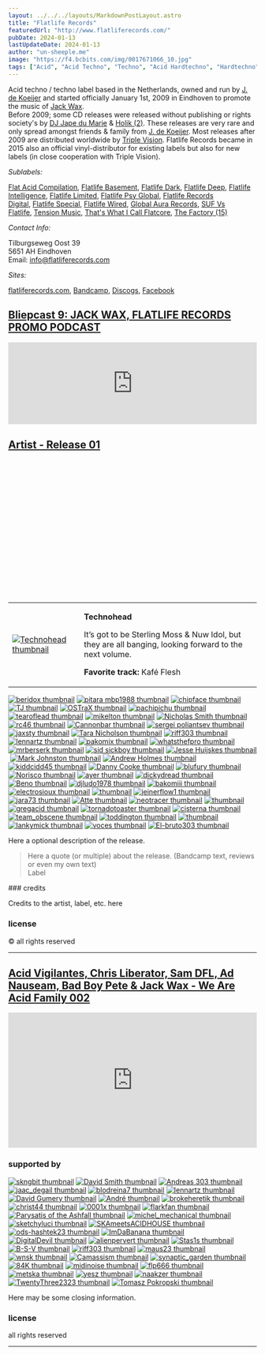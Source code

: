 ```yaml
---
layout: ../../../layouts/MarkdownPostLayout.astro
title: "Flatlife Records"
featuredUrl: "http://www.flatliferecords.com/"
pubDate: 2024-01-13
lastUpdateDate: 2024-01-13
author: "un-sheeple.me"
image: "https://f4.bcbits.com/img/0017671066_10.jpg"
tags: ["Acid", "Acid Techno", "Techno", "Acid Hardtechno", "Hardtechno",  "AcidCore", "Acid House", "Acid Electro", "Acid Trance", "Jungle"]
---
```



Acid techno / techno label based in the Netherlands, owned and run by [J. de Koeijer](https://www.discogs.com/artist/1322665-J-de-Koeijer) and started officially January 1st, 2009 in Eindhoven to promote the music of [Jack Wax](https://www.discogs.com/artist/1322663-Jack-Wax).  
Before 2009; some CD releases were released without publishing or rights society's by [DJ Jape du Marie](https://www.discogs.com/artist/121352-DJ-Jape-du-Marie) & [Holik (2)](https://www.discogs.com/artist/7653679-Holik-2). These releases are very rare and only spread amongst friends & family from [J. de Koeijer](https://www.discogs.com/artist/1322665-J-de-Koeijer). Most releases after 2009 are distributed worldwide by [Triple Vision](https://www.discogs.com/label/273199-Triple-Vision). Flatlife Records became in 2015 also an official vinyl-distributor for existing labels but also for new labels (in close cooperation with Triple Vision).

*Sublabels:*

[Flat Acid Compilation](https://www.discogs.com/label/1597402-Flat-Acid-Compilation), [Flatlife Basement](https://www.discogs.com/label/452315-Flatlife-Basement), [Flatlife Dark](https://www.discogs.com/label/417751-Flatlife-Dark), [Flatlife Deep](https://www.discogs.com/label/469405-Flatlife-Deep), [Flatlife Intelligence](https://www.discogs.com/label/538418-Flatlife-Intelligence), [Flatlife Limited](https://www.discogs.com/label/1311178-Flatlife-Limited), [Flatlife Psy Global](https://www.discogs.com/label/260237-Flatlife-Psy-Global), [Flatlife Records Digital](https://www.discogs.com/label/205856-Flatlife-Records-Digital), [Flatlife Special](https://www.discogs.com/label/1922680-Flatlife-Special), [Flatlife Wired](https://www.discogs.com/label/193966-Flatlife-Wired), [Global Aura Records](https://www.discogs.com/label/687424-Global-Aura-Records), [SUF Vs Flatlife](https://www.discogs.com/label/2437465-SUF-Vs-Flatlife), [Tension Music](https://www.discogs.com/label/1773147-Tension-Music), [That's What I Call Flatcore](https://www.discogs.com/label/1658217-Thats-What-I-Call-Flatcore), [The Factory (15)](https://www.discogs.com/label/2267314-The-Factory-15)

*Contact Info:*

Tilburgseweg Oost 39  
5651 AH Eindhoven  
Email: info@flatliferecords.com  

*Sites:*

[flatliferecords.com](http://www.flatliferecords.com/), [Bandcamp](https://flatliferecords.bandcamp.com/), [Discogs](https://www.discogs.com/seller/flatliferecords/profile), [Facebook](https://www.facebook.com/flatliferecords)



## <a href="https://soundcloud.com/bliepcast-9-jack-wax-nl/bliepcast-9-jack-wax-flatlife?in=jackwax/sets/jack-wax-dj-sets" target="_blank">Bliepcast 9: JACK WAX, FLATLIFE RECORDS PROMO PODCAST</a>

<iframe width="100%" height="166" scrolling="no" frameborder="no" allow="autoplay" src="https://w.soundcloud.com/player/?url=https%3A//api.soundcloud.com/tracks/45301070&color=%232b2b30&auto_play=false&hide_related=false&show_comments=true&show_user=true&show_reposts=false&show_teaser=true"></iframe>


## <a href="" target="_blank">Artist - Release 01</a>

<ReleaseInformation
  releaseDate=""
  label=""
  catalogNumber=""
  series=""
  country="Malden, Netherlands"
  genre="Genre With Capital Letters"
  imgUrl="image url of the physical release"
  imgAlt=""
  />

<iframe style="border: 0; width: 100%; height: 274px;" src="" seamless><a href="https://dosisdecibelrecords.bandcamp.com/album/dosis-decibel-013">DOSIS DECIBEL 013 by Sam. C / Sparks</a></iframe>



<table>
    <tr>
        <td>
            <a href="https://bandcamp.com/winchman?from=fanthanks">
                <img src="https://f4.bcbits.com/img/0026433229_41.jpg" alt="Technohead thumbnail" />
            </a>
        </td>
        <td>
            <p><strong>Technohead</strong></p>
            <p>It’s got to be Sterling Moss & Nuw Idol, but they are all banging, looking forward to the next volume.</p>
            <p><strong>Favorite track:</strong> Kafé Flesh</p>
        </td>
    </tr>
</table>

[![_beridox_ thumbnail](https://f4.bcbits.com/img/0033138377_42.jpg)](https://bandcamp.com/_beridox_?from=fanthanks) [![pitara mbp1988 thumbnail](https://f4.bcbits.com/img/0032644052_42.jpg)](https://bandcamp.com/mbp1988?from=fanthanks) [![chipface thumbnail](https://f4.bcbits.com/img/0028838210_42.jpg)](https://bandcamp.com/chipface?from=fanthanks) [![TJ thumbnail](https://f4.bcbits.com/img/0019140380_42.jpg)](https://bandcamp.com/syzzy?from=fanthanks) [![OSTraX thumbnail](https://f4.bcbits.com/img/0033823592_42.jpg)](https://bandcamp.com/underdawoods?from=fanthanks) [![pachipichu thumbnail](https://f4.bcbits.com/img/0025549294_42.jpg)](https://bandcamp.com/pachipichu?from=fanthanks) [![tearoflead thumbnail](https://f4.bcbits.com/img/0016471001_42.jpg)](https://bandcamp.com/tearoflead?from=fanthanks) [![mikelton thumbnail](https://f4.bcbits.com/img/0027557586_42.jpg)](https://bandcamp.com/mikelton?from=fanthanks) [![Nicholas Smith thumbnail](https://f4.bcbits.com/img/0027149949_42.jpg)](https://bandcamp.com/nick102smith?from=fanthanks) [![rc46 thumbnail](https://f4.bcbits.com/img/0021703645_42.jpg)](https://bandcamp.com/rc46?from=fanthanks) [![Cannonbar thumbnail](https://f4.bcbits.com/img/0022908371_42.jpg)](https://bandcamp.com/sonycannonbar?from=fanthanks) [![sergei poliantsev thumbnail](https://f4.bcbits.com/img/0006772223_42.jpg)](https://bandcamp.com/alkoserzh?from=fanthanks) [![jaxsty thumbnail](https://f4.bcbits.com/img/0022358171_42.jpg)](https://bandcamp.com/jaxsty?from=fanthanks) [![Tara Nicholson thumbnail](https://f4.bcbits.com/img/0018093075_42.jpg)](https://bandcamp.com/taraann?from=fanthanks) [![riff303 thumbnail](https://f4.bcbits.com/img/0026347251_42.jpg)](https://bandcamp.com/riff303?from=fanthanks) [![lennartz thumbnail](https://f4.bcbits.com/img/0027003003_42.jpg)](https://bandcamp.com/lennartz?from=fanthanks) [![pakomix thumbnail](https://f4.bcbits.com/img/0021401386_42.jpg)](https://bandcamp.com/pakomix?from=fanthanks) [![whatsthefpro thumbnail](https://f4.bcbits.com/img/0022725990_42.jpg)](https://bandcamp.com/whatsthepro?from=fanthanks) [![mrberserk thumbnail](https://f4.bcbits.com/img/0009898981_42.jpg)](https://bandcamp.com/mrberserk?from=fanthanks) [![sid sickboy thumbnail](https://f4.bcbits.com/img/0013313324_42.jpg)](https://bandcamp.com/sidsickboy?from=fanthanks) [![Jesse Huijskes thumbnail](https://f4.bcbits.com/img/0018474467_42.jpg)](https://bandcamp.com/jessehuijskes?from=fanthanks) [![Mark Johnston thumbnail](https://f4.bcbits.com/img/0018993005_42.jpg)](https://bandcamp.com/custa1200?from=fanthanks) [![Andrew Holmes thumbnail](https://f4.bcbits.com/img/0003544765_42.jpg)](https://bandcamp.com/andrewholmes?from=fanthanks) [![kiddcidd45 thumbnail](https://f4.bcbits.com/img/0024342960_42.jpg)](https://bandcamp.com/kiddcidd45?from=fanthanks) [![Danny Cooke thumbnail](https://f4.bcbits.com/img/0023803862_42.jpg)](https://bandcamp.com/artyfist98?from=fanthanks) [![blufury thumbnail](https://f4.bcbits.com/img/0020302749_42.jpg)](https://bandcamp.com/blufury?from=fanthanks) [![Norisco thumbnail](https://f4.bcbits.com/img/0020198060_42.jpg)](https://bandcamp.com/diversonorisco?from=fanthanks) [![ayer thumbnail](https://f4.bcbits.com/img/0031376429_42.jpg)](https://bandcamp.com/amperia?from=fanthanks) [![dickydread thumbnail](https://f4.bcbits.com/img/0023290090_42.jpg)](https://bandcamp.com/dickydead?from=fanthanks) [![Beno thumbnail](https://f4.bcbits.com/img/0033477931_42.jpg)](https://bandcamp.com/binbin2?from=fanthanks) [![djludo1978 thumbnail](https://f4.bcbits.com/img/0025910393_42.jpg)](https://bandcamp.com/djludo1978?from=fanthanks) [![bakomiii thumbnail](https://f4.bcbits.com/img/0030770885_42.jpg)](https://bandcamp.com/bakomiii?from=fanthanks) [![electrosioux thumbnail](https://f4.bcbits.com/img/0029519738_42.jpg)](https://bandcamp.com/electrosioux?from=fanthanks) [![thumbnail](https://f4.bcbits.com/img/0026949473_42.jpg)](https://bandcamp.com/ramphi420?from=fanthanks) [![jeinerflow1 thumbnail](https://f4.bcbits.com/img/0028709568_42.jpg)](https://bandcamp.com/jeinerflow1?from=fanthanks) [![jara73 thumbnail](https://f4.bcbits.com/img/0022165221_42.jpg)](https://bandcamp.com/jara73?from=fanthanks) [![Atte thumbnail](https://f4.bcbits.com/img/0005595992_42.jpg)](https://bandcamp.com/A-Narc?from=fanthanks) [![neotracer thumbnail](https://f4.bcbits.com/img/0016870263_42.jpg)](https://bandcamp.com/neotracer?from=fanthanks) [![thumbnail](https://f4.bcbits.com/img/0016317240_42.jpg)](https://bandcamp.com/gipsymotherfucker?from=fanthanks) [![gregacid thumbnail](https://f4.bcbits.com/img/0021639805_42.jpg)](https://bandcamp.com/gregacid?from=fanthanks) [![tornadotoaster thumbnail](https://f4.bcbits.com/img/0014114503_42.jpg)](https://bandcamp.com/tornadotoaster?from=fanthanks) [![cisterna thumbnail](https://f4.bcbits.com/img/0025040064_42.jpg)](https://bandcamp.com/cisterna?from=fanthanks) [![team_obscene thumbnail](https://f4.bcbits.com/img/0019047899_42.jpg)](https://bandcamp.com/team_obscene?from=fanthanks) [![toddington thumbnail](https://f4.bcbits.com/img/0022757077_42.jpg)](https://bandcamp.com/toddington?from=fanthanks) [![thumbnail](https://f4.bcbits.com/img/0025302215_42.jpg)](https://bandcamp.com/melvynmetay?from=fanthanks) [![lankymick thumbnail](https://f4.bcbits.com/img/0020426591_42.jpg)](https://bandcamp.com/lankymick?from=fanthanks) [![voces thumbnail](https://f4.bcbits.com/img/0018418901_42.jpg)](https://bandcamp.com/voces?from=fanthanks) [![El-bruto303 thumbnail](https://f4.bcbits.com/img/0014935001_42.jpg)](https://bandcamp.com/el-bruto?from=fanthanks)


Here a optional description of the release.

<blockquote>
  Here a quote (or multiple) about the release. (Bandcamp text, reviews or even my own text)
  <footer>Label</footer>
</blockquote>

<div class="bandcamp-final-credits">
### credits

Credits to the artist, label, etc. here

### license

&copy; all rights reserved
</div>

<hr />


## <a href="https://flatliferecords.bandcamp.com/album/we-are-acid-family-002-acid-techno" target="_blank">Acid Vigilantes, Chris Liberator, Sam DFL, Ad Nauseam, Bad Boy Pete & Jack Wax - We Are Acid Family 002</a>

<ReleaseInformation
  releaseDate="July 29, 2023"
  label="SUF Vs Flatlife"
  catalogNumber="WAAF 002"
  series="We Are Acid Family - Part 002"
  country="Malden, Netherlands"
  genre="Acid Techno, Acid Hardtechno"
  imgUrl="https://f4.bcbits.com/img/a2133965984_10.jpg"
  imgAlt="Acid Vigilantes, Chris Liberator, Sam DFL, Ad Nauseam, Bad Boy Pete & Jack Wax - We Are Acid Family 002 Vinyl"
  />

<iframe class="bandcamp-player" style="border: 0; width: 100%; height: 274px;" src="https://bandcamp.com/EmbeddedPlayer/album=806626394/size=large/bgcol=333333/linkcol=e99708/artwork=none/transparent=true/" seamless><a href="https://flatliferecords.bandcamp.com/album/we-are-acid-family-002-acid-techno">We Are Acid Family 002 (Acid Techno) by Acid Vigilantes / Chris Liberator &amp; Sam DFL / Ad Nauseam / Bad Boy Pete &amp; Jack Wax</a></iframe>

<h3 class="supported-by">supported by</h3>

[![skngbit thumbnail](https://f4.bcbits.com/img/0033415205_42.jpg)](https://bandcamp.com/skngbit?from=fanthanks) [![David Smith thumbnail](https://f4.bcbits.com/img/0031786698_42.jpg)](https://bandcamp.com/davegbsmith?from=fanthanks) [![Andreas 303 thumbnail](https://f4.bcbits.com/img/0019757406_42.jpg)](https://bandcamp.com/teknival1987?from=fanthanks) [![jaac_degail thumbnail](https://f4.bcbits.com/img/0029173745_42.jpg)](https://bandcamp.com/jaac_degail?from=fanthanks) [![blodreina7 thumbnail](https://f4.bcbits.com/img/0028790151_42.jpg)](https://bandcamp.com/blodreina7?from=fanthanks) [![lennartz thumbnail](https://f4.bcbits.com/img/0027003003_42.jpg)](https://bandcamp.com/lennartz?from=fanthanks) [![David Gumery  thumbnail](https://f4.bcbits.com/img/0032108956_42.jpg)](https://bandcamp.com/davidgumery?from=fanthanks) [![André  thumbnail](https://f4.bcbits.com/img/0019648263_42.jpg)](https://bandcamp.com/zoab71?from=fanthanks) [![brokeheretik thumbnail](https://f4.bcbits.com/img/0030260484_42.jpg)](https://bandcamp.com/brokeheretik?from=fanthanks) [![christ44 thumbnail](https://f4.bcbits.com/img/0033715560_42.jpg)](https://bandcamp.com/christ44?from=fanthanks) [![0001x thumbnail](https://f4.bcbits.com/img/0031000793_42.jpg)](https://bandcamp.com/0001x?from=fanthanks) [![flarkfan thumbnail](https://f4.bcbits.com/img/0026503517_42.jpg)](https://bandcamp.com/flarkfan?from=fanthanks) [![Parysatis of the Ashfall thumbnail](https://f4.bcbits.com/img/0030844206_42.jpg)](https://bandcamp.com/parysatis?from=fanthanks) [![michel_mechanical thumbnail](https://f4.bcbits.com/img/0023652199_42.jpg)](https://bandcamp.com/michel_mechanical?from=fanthanks) [![sketchyluci thumbnail](https://f4.bcbits.com/img/0031968135_42.jpg)](https://bandcamp.com/sketchyluci?from=fanthanks) [![SKAmeetsACIDHOUSE thumbnail](https://f4.bcbits.com/img/0022676079_42.jpg)](https://bandcamp.com/thekingofska?from=fanthanks) [![ods-hashtek23 thumbnail](https://f4.bcbits.com/img/0032914350_42.jpg)](https://bandcamp.com/ods-hashtek23?from=fanthanks) [![ImDaBanana thumbnail](https://f4.bcbits.com/img/0024557093_42.jpg)](https://bandcamp.com/imdabanana?from=fanthanks) [![DigitalDevil thumbnail](https://f4.bcbits.com/img/0025814937_42.jpg)](https://bandcamp.com/digitald3vil?from=fanthanks) [![alienpervert thumbnail](https://f4.bcbits.com/img/0032618746_42.jpg)](https://bandcamp.com/alienpervert?from=fanthanks) [![Stas1s thumbnail](https://f4.bcbits.com/img/0023155140_42.jpg)](https://bandcamp.com/stas1s?from=fanthanks) [![B-S-V thumbnail](https://f4.bcbits.com/img/0003762133_42.jpg)](https://bandcamp.com/b-s-v?from=fanthanks) [![riff303 thumbnail](https://f4.bcbits.com/img/0026347251_42.jpg)](https://bandcamp.com/riff303?from=fanthanks) [![maus23 thumbnail](https://f4.bcbits.com/img/0030493909_42.jpg)](https://bandcamp.com/maus23?from=fanthanks) [![wnsk thumbnail](https://f4.bcbits.com/img/0034726342_42.jpg)](https://bandcamp.com/wnsk?from=fanthanks) [![Camassism thumbnail](https://f4.bcbits.com/img/0031829235_42.jpg)](https://bandcamp.com/camass?from=fanthanks) [![synaptic_garden thumbnail](https://f4.bcbits.com/img/0011969156_42.jpg)](https://bandcamp.com/synaptic_garden?from=fanthanks) [![84K thumbnail](https://f4.bcbits.com/img/0015257256_42.jpg)](https://bandcamp.com/84k?from=fanthanks) [![midinoise thumbnail](https://f4.bcbits.com/img/0021156599_42.jpg)](https://bandcamp.com/midinoise?from=fanthanks) [![flp666 thumbnail](https://f4.bcbits.com/img/0025837797_42.jpg)](https://bandcamp.com/flp666?from=fanthanks) [![metska thumbnail](https://f4.bcbits.com/img/0026411070_42.jpg)](https://bandcamp.com/metska?from=fanthanks) [![yesz thumbnail](https://f4.bcbits.com/img/0033562873_42.jpg)](https://bandcamp.com/yesz?from=fanthanks) [![naakzer thumbnail](https://f4.bcbits.com/img/0023980511_42.jpg)](https://bandcamp.com/naakzer?from=fanthanks) [![TwentyThree2323 thumbnail](https://f4.bcbits.com/img/0015532677_42.jpg)](https://bandcamp.com/prefuse?from=fanthanks) [![Tomasz Pokropski thumbnail](https://f4.bcbits.com/img/0013309257_42.jpg)](https://bandcamp.com/dot77?from=fanthanks)

<div class="bandcamp-final-credits">
Here may be some closing information.

### license

all rights reserved
</div>

<hr />


